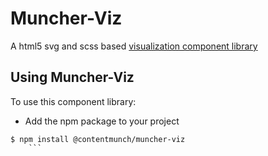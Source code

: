 
<Meta title="Introduction"/>

# Muncher-Viz
A html5 svg and scss based [visualization component library](https://viz.muncher.dev/)

## Using Muncher-Viz
To use this component library:

* Add the npm package to your project
```
$ npm install @contentmunch/muncher-viz
    ```




